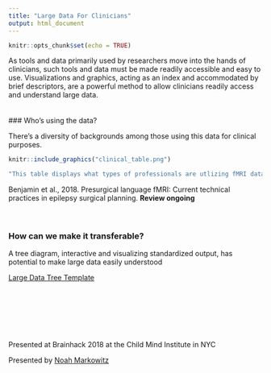 ```yaml
---
title: "Large Data For Clinicians"
output: html_document
---
```


```r
knitr::opts_chunk$set(echo = TRUE)
```

As tools and data primarily used by researchers move into the hands of clinicians, such tools and data must be made readily accessible and easy to use. Visualizations and graphics, acting as an index and accommodated by brief descriptors, are a powerful method to allow clinicians readily access and understand large data.
\
\
\
### Who's using the data?

There's a diversity of backgrounds among those using this data for clinical purposes.

```r
knitr::include_graphics("clinical_table.png")
```


```r
"This table displays what types of professionals are utlizing fMRI data for clinical usage. It may be assummed not all backgrounds are trained fully navigating and interpreting large MRI databases."
```

Benjamin et al., 2018. Presurgical language fMRI: Current technical practices in epilepsy surgical planning. **Review ongoing**
\
\
\

### How can we make it transferable?

A tree diagram, interactive and visualizing standardized output, has potential to make large data easily understood

[Large Data Tree Template](BIDS_Tree_Template_Horizontal.html)
\
\
\
\
\
\
\

Presented at Brainhack 2018 at the Child Mind Institute in NYC

Presented by [Noah Markowitz](noahb.markowitz@gmail.com)
